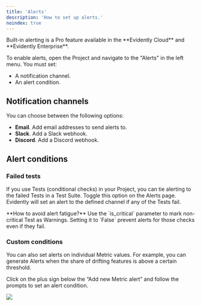 ```yaml
---
title: 'Alerts'
description: 'How to set up alerts.'
noindex: true
---
```


<Info>
  Built-in alerting is a Pro feature available in the **Evidently Cloud** and **Evidently Enterprise**.
</Info>

To enable alerts, open the Project and navigate to the "Alerts" in the left menu. You must set:

* A notification channel.
* An alert condition.

## Notification channels

You can choose between the following options:

* **Email**. Add email addresses to send alerts to.
* **Slack**. Add a Slack webhook.
* **Discord**. Add a Discord webhook.

## Alert conditions

### Failed tests

If you use Tests (conditional checks) in your Project, you can tie alerting to the failed Tests in a Test Suite. Toggle this option on the Alerts page. Evidently will set an alert to the defined channel if any of the Tests fail.

<Tip>
  **How to avoid alert fatigue?** Use the `is_critical` parameter to mark non-critical Test as Warnings. Setting it to `False` prevent alerts for those checks even if they fail.
</Tip>

### Custom conditions

You can also set alerts on individual Metric values. For example, you can generate Alerts when the share of drifting features is above a certain threshold.

Click on the plus sign below the “Add new Metric alert” and follow the prompts to set an alert condition.

![](../.gitbook/assets/cloud/alerts.png)